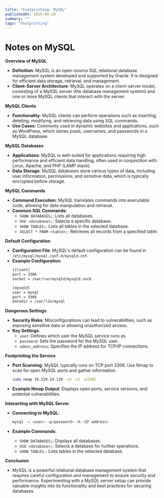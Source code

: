```yaml
---
title: "Footprinting- MySQL"
publishedAt: 2025-04-20
summary: ""
tags: "Footprinting"
---
```


# Notes on MySQL

**Overview of MySQL**

- **Definition**: MySQL is an open-source SQL relational database management system developed and supported by Oracle. It is designed for efficient data storage, retrieval, and management.
- **Client-Server Architecture**: MySQL operates on a client-server model, consisting of a MySQL server (the database management system) and one or more MySQL clients that interact with the server.

**MySQL Clients**

- **Functionality**: MySQL clients can perform operations such as inserting, deleting, modifying, and retrieving data using SQL commands.
- **Use Cases**: Commonly used in dynamic websites and applications, such as WordPress, which stores posts, usernames, and passwords in a MySQL database.

**MySQL Databases**

- **Applications**: MySQL is well-suited for applications requiring high performance and efficient data handling, often used in conjunction with Linux, Apache, and PHP (LAMP stack).
- **Data Storage**: MySQL databases store various types of data, including user information, permissions, and sensitive data, which is typically encrypted before storage.

**MySQL Commands**

- **Command Execution**: MySQL translates commands into executable code, allowing for data manipulation and retrieval.
- **Common SQL Commands**:
  - `SHOW DATABASES;`: Lists all databases.
  - `USE <database>;`: Selects a specific database.
  - `SHOW TABLES;`: Lists all tables in the selected database.
  - `SELECT * FROM <table>;`: Retrieves all records from a specified table.

**Default Configuration**

- **Configuration File**: MySQL's default configuration can be found in `/etc/mysql/mysql.conf.d/mysqld.cnf`.
- **Example Configuration**:
  ```bash
  [client]
  port = 3306
  socket = /var/run/mysqld/mysqld.sock

  [mysqld]
  user = mysql
  port = 3306
  datadir = /var/lib/mysql
  ```

**Dangerous Settings**

- **Security Risks**: Misconfigurations can lead to vulnerabilities, such as exposing sensitive data or allowing unauthorized access.
- **Key Settings**:
  - `user`: Defines which user the MySQL service runs as.
  - `password`: Sets the password for the MySQL user.
  - `admin_address`: Specifies the IP address for TCP/IP connections.

**Footprinting the Service**

- **Port Scanning**: MySQL typically runs on TCP port 3306. Use Nmap to scan for open MySQL ports and gather information.
  ```bash
  sudo nmap 10.129.14.128 -sV -sC -p3306
  ```

- **Example Nmap Output**: Displays open ports, service versions, and potential vulnerabilities.

**Interacting with MySQL Server**

- **Connecting to MySQL**:
  ```bash
  mysql -u <user> -p<password> -h <IP address>
  ```

- **Example Commands**:
  - `SHOW DATABASES;`: Displays all databases.
  - `USE <database>;`: Selects a database for further operations.
  - `SHOW TABLES;`: Lists tables in the selected database.

**Conclusion**

- MySQL is a powerful relational database management system that requires careful configuration and management to ensure security and performance. Experimenting with a MySQL server setup can provide valuable insights into its functionality and best practices for securing databases.